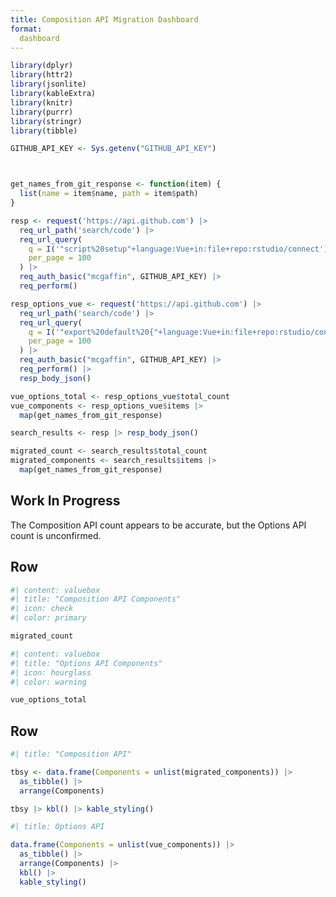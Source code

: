 ```yaml
---
title: Composition API Migration Dashboard
format:
  dashboard
---
```


```r
library(dplyr)
library(httr2)
library(jsonlite)
library(kableExtra)
library(knitr)
library(purrr)
library(stringr)
library(tibble)

GITHUB_API_KEY <- Sys.getenv("GITHUB_API_KEY")



get_names_from_git_response <- function(item) {
  list(name = item$name, path = item$path)
}

resp <- request('https://api.github.com') |> 
  req_url_path('search/code') |>
  req_url_query(
    q = I('"script%20setup"+language:Vue+in:file+repo:rstudio/connect'),
    per_page = 100
  ) |> 
  req_auth_basic("mcgaffin", GITHUB_API_KEY) |>
  req_perform()
```

```r
resp_options_vue <- request('https://api.github.com') |> 
  req_url_path('search/code') |>
  req_url_query(
    q = I('"export%20default%20{"+language:Vue+in:file+repo:rstudio/connect'),
    per_page = 100
  ) |> 
  req_auth_basic("mcgaffin", GITHUB_API_KEY) |>
  req_perform() |>
  resp_body_json()

vue_options_total <- resp_options_vue$total_count
vue_components <- resp_options_vue$items |>
  map(get_names_from_git_response)
```


```r
search_results <- resp |> resp_body_json()

migrated_count <- search_results$total_count
migrated_components <- search_results$items |>
  map(get_names_from_git_response)
```

::: {.callout-tip}
## Work In Progress

The Composition API count appears to be accurate, but the Options API count is unconfirmed.
:::

## Row

```r
#| content: valuebox
#| title: "Composition API Components"
#| icon: check
#| color: primary

migrated_count
```

```r
#| content: valuebox
#| title: "Options API Components"
#| icon: hourglass
#| color: warning

vue_options_total
```

## Row {.tabset}

```r
#| title: "Composition API"

tbsy <- data.frame(Components = unlist(migrated_components)) |>
  as_tibble() |>
  arrange(Components)

tbsy |> kbl() |> kable_styling()
```

```r
#| title: Options API

data.frame(Components = unlist(vue_components)) |>
  as_tibble() |>
  arrange(Components) |>
  kbl() |>
  kable_styling()
```
